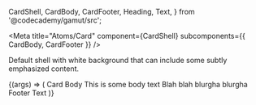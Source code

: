   CardShell,
  CardBody,
  CardFooter,
  Heading,
  Text,
} from '@codecademy/gamut/src';

<Meta
  title="Atoms/Card"
  component={CardShell}
  subcomponents={{ CardBody, CardFooter }}
/>

Default shell with white background that can include some subtly
emphasized content.

<Canvas>
  <Story name="Card">
    {(args) => (
      <CardShell hoverShadow={boolean('shell.hoverShadow', false)}>
        <CardBody standardPadding={boolean('body.standardPadding', true)}>
          <Heading as="h3">Card Body</Heading>
          <Text>This is some body text</Text>
          <Text>Blah blah blurgha blurgha</Text>
        </CardBody>
        <CardFooter
          align={select('Align', ['left', 'center', 'right'], 'left')}
          border={select('Border', ['dashed', 'solid', 'none'], 'none')}
          flex={boolean('Flex', true)}
          standardPadding={boolean('Standard Padding', true)}
          standardHeight={boolean('Standard Height', true)}
        >
          <React.Fragment>Footer Text</React.Fragment>
        </CardFooter>
      </CardShell>
    )}
  </Story>
</Canvas>

<Props of={CardShell} />
